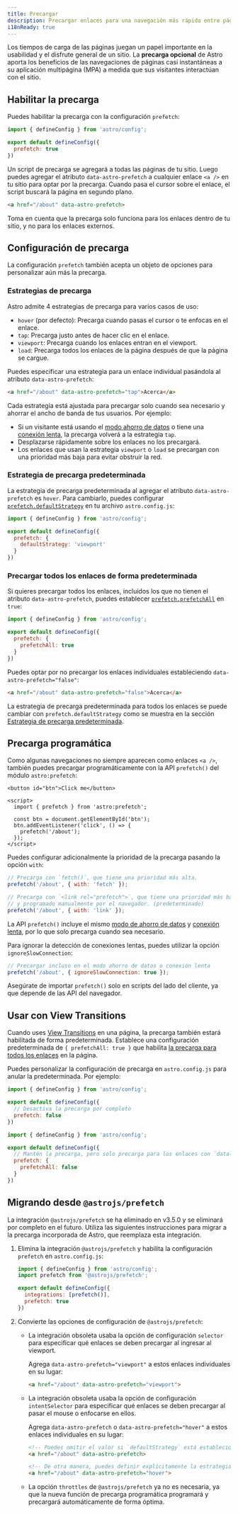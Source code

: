 ```yaml
---
title: Precargar
description: Precargar enlaces para una navegación más rápida entre páginas.
i18nReady: true
---
```


Los tiempos de carga de las páginas juegan un papel importante en la usabilidad y el disfrute general de un sitio. La **precarga opcional** de Astro aporta los beneficios de las navegaciones de páginas casi instantáneas a su aplicación multipágina (MPA) a medida que sus visitantes interactúan con el sitio.

## Habilitar la precarga

Puedes habilitar la precarga con la configuración `prefetch`:

```js title="astro.config.js" ins={4}
import { defineConfig } from 'astro/config';

export default defineConfig({
  prefetch: true
})
```

Un script de precarga se agregará a todas las páginas de tu sitio. Luego puedes agregar el atributo `data-astro-prefetch` a cualquier enlace `<a />` en tu sitio para optar por la precarga. Cuando pasa el cursor sobre el enlace, el script buscará la página en segundo plano.

```html
<a href="/about" data-astro-prefetch>
```

Toma en cuenta que la precarga solo funciona para los enlaces dentro de tu sitio, y no para los enlaces externos.

## Configuración de precarga

La configuración `prefetch` también acepta un objeto de opciones para personalizar aún más la precarga.

### Estrategias de precarga

Astro admite 4 estrategias de precarga para varios casos de uso:

- `hover` (por defecto): Precarga cuando pasas el cursor o te enfocas en el enlace.
- `tap`: Precarga justo antes de hacer clic en el enlace.
- `viewport`: Precarga cuando los enlaces entran en el viewport.
- `load`: Precarga todos los enlaces de la página después de que la página se cargue.

Puedes especificar una estrategia para un enlace individual pasándola al atributo `data-astro-prefetch`:

```html
<a href="/about" data-astro-prefetch="tap">Acerca</a>
```

Cada estrategia está ajustada para precargar solo cuando sea necesario y ahorrar el ancho de banda de tus usuarios. Por ejemplo:

- Si un visitante está usando el [modo ahorro de datos](https://developer.mozilla.org/en-US/docs/Web/API/NetworkInformation/saveData) o tiene una [conexión lenta](https://developer.mozilla.org/en-US/docs/Web/API/NetworkInformation/effectiveType), la precarga volverá a la estrategia `tap`.
- Desplazarse rápidamente sobre los enlaces no los precargará.
- Los enlaces que usan la estrategia `viewport` o `load` se precargan con una prioridad más baja para evitar obstruir la red.

### Estrategia de precarga predeterminada

La estrategia de precarga predeterminada al agregar el atributo `data-astro-prefetch` es `hover`. Para cambiarlo, puedes configurar [`prefetch.defaultStrategy`](/es/reference/configuration-reference/#prefetchdefaultstrategy) en tu archivo `astro.config.js`:

```js title="astro.config.js" ins={4-6}
import { defineConfig } from 'astro/config';

export default defineConfig({
  prefetch: {
    defaultStrategy: 'viewport'
  }
})
```

### Precargar todos los enlaces de forma predeterminada

Si quieres precargar todos los enlaces, incluidos los que no tienen el atributo `data-astro-prefetch`, puedes establecer [`prefetch.prefetchAll`](/es/reference/configuration-reference/#prefetchprefetchall) en `true`:

```js title="astro.config.js" ins={4-6}
import { defineConfig } from 'astro/config';

export default defineConfig({
  prefetch: {
    prefetchAll: true
  }
})
```

Puedes optar por no precargar los enlaces individuales estableciendo `data-astro-prefetch="false"`:

```html
<a href="/about" data-astro-prefetch="false">Acerca</a>
```

La estrategia de precarga predeterminada para todos los enlaces se puede cambiar con `prefetch.defaultStrategy` como se muestra en la sección [Estrategia de precarga predeterminada](#estrategia-de-precarga-predeterminada).

## Precarga programática

Como algunas navegaciones no siempre aparecen como enlaces `<a />`, también puedes precargar programáticamente con la API `prefetch()` del módulo `astro:prefetch`:

```astro
<button id="btn">Click me</button>

<script>
  import { prefetch } from 'astro:prefetch';

  const btn = document.getElementById('btn');
  btn.addEventListener('click', () => {
    prefetch('/about');
  });
</script>
```

Puedes configurar adicionalmente la prioridad de la precarga pasando la opción `with`:

```js
// Precarga con `fetch()`, que tiene una prioridad más alta.
prefetch('/about', { with: 'fetch' });

// Precarga con `<link rel="prefetch">`, que tiene una prioridad más baja
// y programado manualmente por el navegador. (predeterminado)
prefetch('/about', { with: 'link' });
```

La API `prefetch()` incluye el mismo [modo de ahorro de datos](https://developer.mozilla.org/en-US/docs/Web/API/NetworkInformation/saveData) y [conexión lenta](https://developer.mozilla.org/en-US/docs/Web/API/NetworkInformation/effectiveType), por lo que solo precarga cuando sea necesario.

Para ignorar la detección de conexiones lentas, puedes utilizar la opción `ignoreSlowConnection`:

```js
// Precargar incluso en el modo ahorro de datos o conexión lenta
prefetch('/about', { ignoreSlowConnection: true });
```

Asegúrate de importar `prefetch()` solo en scripts del lado del cliente, ya que depende de las API del navegador.

## Usar con View Transitions

Cuando uses [View Transitions](/es/guides/view-transitions/) en una página, la precarga también estará habilitada de forma predeterminada. Establece una configuración predeterminada de `{ prefetchAll: true }` que habilita [la precarga para todos los enlaces](#precargar-todos-los-enlaces-de-forma-predeterminada) en la página.

Puedes personalizar la configuración de precarga en `astro.config.js` para anular la predeterminada. Por ejemplo:
  
```js title="astro.config.js"
import { defineConfig } from 'astro/config';

export default defineConfig({
  // Desactiva la precarga por completo
  prefetch: false
})
```

```js title="astro.config.js"
import { defineConfig } from 'astro/config';

export default defineConfig({
  // Mantén la precarga, pero solo precarga para los enlaces con `data-astro-prefetch`
  prefetch: {
    prefetchAll: false
  }
})
```

## Migrando desde `@astrojs/prefetch`

La integración `@astrojs/prefetch` se ha eliminado en v3.5.0 y se eliminará por completo en el futuro. Utiliza las siguientes instrucciones para migrar a la precarga incorporada de Astro, que reemplaza esta integración.

1. Elimina la integración `@astrojs/prefetch` y habilita la configuración `prefetch` en `astro.config.js`:

    ```js title="astro.config.js" ins={6} del={2,5}
    import { defineConfig } from 'astro/config';
    import prefetch from '@astrojs/prefetch';

    export default defineConfig({
      integrations: [prefetch()],
      prefetch: true
    })
    ```

2. Convierte las opciones de configuración de `@astrojs/prefetch`:

    - La integración obsoleta usaba la opción de configuración `selector` para especificar qué enlaces se deben precargar al ingresar al viewport.
    
      Agrega `data-astro-prefetch="viewport"` a estos enlaces individuales en su lugar:

      ```html
      <a href="/about" data-astro-prefetch="viewport">
      ```

    - La integración obsoleta usaba la opción de configuración `intentSelector` para especificar qué enlaces se deben precargar al pasar el mouse o enfocarse en ellos.
    
      Agrega `data-astro-prefetch` o `data-astro-prefetch="hover"` a estos enlaces individuales en su lugar:

      ```html
      <!-- Puedes omitir el valor si `defaultStrategy` está establecido en `hover` (predeterminado) -->
      <a href="/about" data-astro-prefetch>

      <!-- De otra manera, puedes definir explícitamente la estrategia de precarga -->
      <a href="/about" data-astro-prefetch="hover">
      ```

    - La opción `throttles` de `@astrojs/prefetch` ya no es necesaria, ya que la nueva función de precarga programática programará y precargará automáticamente de forma óptima.
